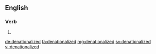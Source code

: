 ==English==

===Verb===
{{head|en}}

# {{en-past of|denationalize}}

[[de:denationalized]]
[[fa:denationalized]]
[[mg:denationalized]]
[[sv:denationalized]]
[[vi:denationalized]]